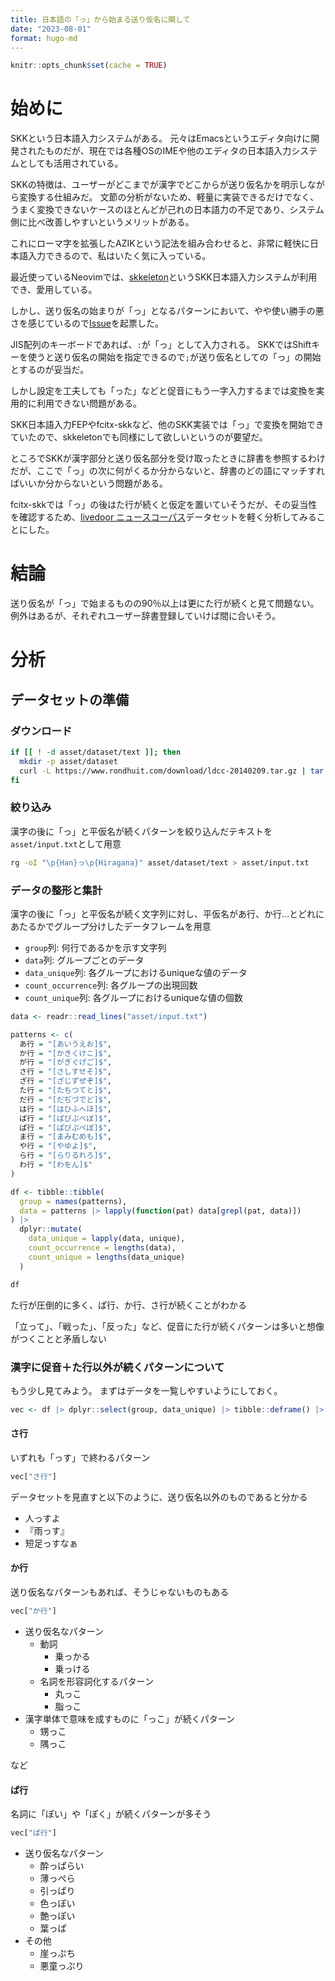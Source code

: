 ```yaml
---
title: 日本語の「っ」から始まる送り仮名に関して
date: "2023-08-01"
format: hugo-md
---
```


```r
knitr::opts_chunk$set(cache = TRUE)
```

# 始めに

SKKという日本語入力システムがある。
元々はEmacsというエディタ向けに開発されたものだが、現在では各種OSのIMEや他のエディタの日本語入力システムとしても活用されている。

SKKの特徴は、ユーザーがどこまでが漢字でどこからが送り仮名かを明示しながら変換する仕組みだ。
文節の分析がないため、軽量に実装できるだけでなく、うまく変換できないケースのほとんどが己れの日本語力の不足であり、システム側に比べ改善しやすいというメリットがある。

これにローマ字を拡張したAZIKという記法を組み合わせると、非常に軽快に日本語入力できるので、私はいたく気に入っている。

最近使っているNeovimでは、[skkeleton](https://github.com/vim-skk/skkeleton)というSKK日本語入力システムが利用でき、愛用している。

しかし、送り仮名の始まりが「っ」となるパターンにおいて、やや使い勝手の悪さを感じているので[Issue](https://github.com/vim-skk/skkeleton/issues/138)を起票した。

JIS配列のキーボードであれば、`:`が「っ」として入力される。
SKKではShiftキーを使うと送り仮名の開始を指定できるので`;`が送り仮名としての「っ」の開始とするのが妥当だ。

しかし設定を工夫しても「った」などと促音にもう一字入力するまでは変換を実用的に利用できない問題がある。

SKK日本語入力FEPやfcitx-skkなど、他のSKK実装では「っ」で変換を開始できていたので、skkeletonでも同様にして欲しいというのが要望だ。

ところでSKKが漢字部分と送り仮名部分を受け取ったときに辞書を参照するわけだが、ここで「っ」の次に何がくるか分からないと、辞書のどの語にマッチすればいいか分からないという問題がある。

fcitx-skkでは「っ」の後はた行が続くと仮定を置いていそうだが、その妥当性を確認するため、[livedoor ニュースコーパス](https://www.rondhuit.com/download.html)データセットを軽く分析してみることにした。

# 結論

送り仮名が「っ」で始まるものの90％以上は更にた行が続くと見て問題ない。
例外はあるが、それぞれユーザー辞書登録していけば間に合いそう。

# 分析

## データセットの準備

### ダウンロード

```bash
if [[ ! -d asset/dataset/text ]]; then
  mkdir -p asset/dataset
  curl -L https://www.rondhuit.com/download/ldcc-20140209.tar.gz | tar -xz -C asset/dataset
fi
```

### 絞り込み

漢字の後に「っ」と平仮名が続くパターンを絞り込んだテキストを`asset/input.txt`として用意

```bash
rg -oI "\p{Han}っ\p{Hiragana}" asset/dataset/text > asset/input.txt
```

### データの整形と集計

漢字の後に「っ」と平仮名が続く文字列に対し、平仮名があ行、か行...とどれにあたるかでグループ分けしたデータフレームを用意

- `group`列: 何行であるかを示す文字列
- `data`列: グループごとのデータ
- `data_unique`列: 各グループにおけるuniqueな値のデータ
- `count_occurrence`列: 各グループの出現回数
- `count_unique`列: 各グループにおけるuniqueな値の個数

```r
data <- readr::read_lines("asset/input.txt")

patterns <- c(
  あ行 = "[あいうえお]$",
  か行 = "[かきくけこ]$",
  が行 = "[がぎぐげご]$",
  さ行 = "[さしすせそ]$",
  ざ行 = "[ざじずぜぞ]$",
  た行 = "[たちつてと]$",
  だ行 = "[だぢづでど]$",
  は行 = "[はひふへほ]$",
  ば行 = "[ばびぶべぼ]$",
  ぱ行 = "[ぱぴぷぺぽ]$",
  ま行 = "[まみむめも]$",
  や行 = "[やゆよ]$",
  ら行 = "[らりるれろ]$",
  わ行 = "[わをん]$"
)

df <- tibble::tibble(
  group = names(patterns),
  data = patterns |> lapply(function(pat) data[grepl(pat, data)])
) |>
  dplyr::mutate(
    data_unique = lapply(data, unique),
    count_occurrence = lengths(data),
    count_unique = lengths(data_unique)
  )

df
```

た行が圧倒的に多く、ぱ行、か行、さ行が続くことがわかる

「立って」、「戦った」、「反った」など、促音にた行が続くパターンは多いと想像がつくことと矛盾しない

### 漢字に促音＋た行以外が続くパターンについて

もう少し見てみよう。
まずはデータを一覧しやすいようにしておく。

```r
vec <- df |> dplyr::select(group, data_unique) |> tibble::deframe() |> lapply(sort)
```

#### さ行

いずれも「っす」で終わるパターン

```r
vec["さ行"]
```

データセットを見直すと以下のように、送り仮名以外のものであると分かる

- 人っすよ
- 『雨っす』
- 短足っすなぁ

#### か行

送り仮名なパターンもあれば、そうじゃないものもある

```r
vec["か行"]
```

- 送り仮名なパターン
  - 動詞
    - 乗っかる
    - 乗っける
  - 名詞を形容詞化するパターン
    - 丸っこ
    - 脂っこ
- 漢字単体で意味を成すものに「っこ」が続くパターン
  - 甥っこ
  - 隅っこ

など

#### ぱ行

名詞に「ぽい」や「ぽく」が続くパターンが多そう

```r
vec["ぱ行"]
```

- 送り仮名なパターン
  - 酔っぱらい
  - 薄っぺら
  - 引っぱり
  - 色っぽい
  - 艶っぽい
  - 葉っぱ
- その他
  - 崖っぷち
  - 悪童っぷり
